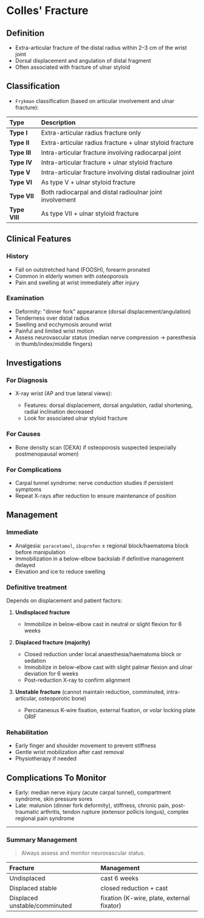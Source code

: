 # Colles' Fracture

## Definition

- Extra-articular fracture of the distal radius within 2–3 cm of the wrist joint
- Dorsal displacement and angulation of distal fragment
- Often associated with fracture of ulnar styloid

## Classification

- `Frykman` classification (based on articular involvement and ulnar fracture):

| Type          | Description                                                |
| :------------ | :--------------------------------------------------------- |
| **Type I**    | Extra-articular radius fracture only                       |
| **Type II**   | Extra-articular radius fracture + ulnar styloid fracture   |
| **Type III**  | Intra-articular fracture involving radiocarpal joint       |
| **Type IV**   | Intra-articular fracture + ulnar styloid fracture          |
| **Type V**    | Intra-articular fracture involving distal radioulnar joint |
| **Type VI**   | As type V + ulnar styloid fracture                         |
| **Type VII**  | Both radiocarpal and distal radioulnar joint involvement   |
| **Type VIII** | As type VII + ulnar styloid fracture                       |

## Clinical Features

### History

- Fall on outstretched hand (FOOSH), forearm pronated
- Common in elderly women with osteoporosis
- Pain and swelling at wrist immediately after injury

### Examination

- Deformity: "dinner fork" appearance (dorsal displacement/angulation)
- Tenderness over distal radius
- Swelling and ecchymosis around wrist
- Painful and limited wrist motion
- Assess neurovascular status (median nerve compression → paresthesia in thumb/index/middle fingers)

## Investigations

### For Diagnosis

- X-ray wrist (AP and true lateral views):

  - Features: dorsal displacement, dorsal angulation, radial shortening, radial inclination decreased
  - Look for associated ulnar styloid fracture

### For Causes

- Bone density scan (DEXA) if osteoporosis suspected (especially postmenopausal women)

### For Complications

- Carpal tunnel syndrome: nerve conduction studies if persistent symptoms
- Repeat X-rays after reduction to ensure maintenance of position

## Management

### Immediate

- Analgesia: `paracetamol`, `ibuprofen` ± regional block/haematoma block before manipulation
- Immobilization in a below-elbow backslab if definitive management delayed
- Elevation and ice to reduce swelling

### Definitive treatment

Depends on displacement and patient factors:

1. **Undisplaced fracture**

   - Immobilize in below-elbow cast in neutral or slight flexion for 6 weeks

2. **Displaced fracture (majority)**

   - Closed reduction under local anaesthesia/haematoma block or sedation
   - Immobilize in below-elbow cast with slight palmar flexion and ulnar deviation for 6 weeks
   - Post-reduction X-ray to confirm alignment

3. **Unstable fracture** (cannot maintain reduction, comminuted, intra-articular, osteoporotic bone)

   - Percutaneous K-wire fixation, external fixation, or volar locking plate ORIF

### Rehabilitation

- Early finger and shoulder movement to prevent stiffness
- Gentle wrist mobilization after cast removal
- Physiotherapy if needed

## Complications To Monitor

- Early: median nerve injury (acute carpal tunnel), compartment syndrome, skin pressure sores
- Late: malunion (dinner fork deformity), stiffness, chronic pain, post-traumatic arthritis, tendon rupture (extensor pollicis longus), complex regional pain syndrome

---

### Summary Management

> Always assess and monitor neurovascular status.

| Fracture                      | Management                                 |
| :---------------------------- | :----------------------------------------- |
| Undisplaced                   | cast 6 weeks                               |
| Displaced stable              | closed reduction + cast                    |
| Displaced unstable/comminuted | fixation (K-wire, plate, external fixator) |
